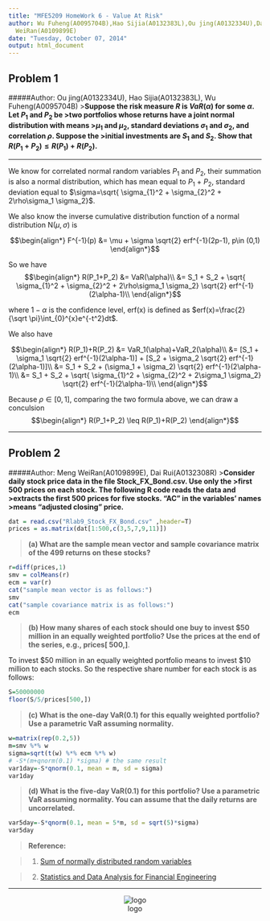 ```yaml
---
title: "MFE5209 HomeWork 6 - Value At Risk"
author: Wu Fuheng(A0095704B),Hao Sijia(A0132383L),Ou jing(A0132334U),Dai Rui(A0132308R),Meng
  WeiRan(A0109899E)
date: "Tuesday, October 07, 2014"
output: html_document
---
```


## Problem 1

#####Author: Ou jing(A0132334U), Hao Sijia(A0132383L), Wu Fuheng(A0095704B)
>__Suppose the risk measure $R$ is $VaR(\alpha)$ for some $\alpha$. Let $P_1$ and $P_2$ be
>two portfolios whose returns have a joint normal distribution with means
>$\mu_1$ and $\mu_2$, standard deviations $\sigma_1$ and $\sigma_2$, and correlation $\rho$. Suppose the
>initial investments are $S_1$ and $S_2$. Show that $R(P_1+P_2) \leq R(P_1)+R(P_2)$.__

----

We know for correlated normal random variables $P_1$ and $P_2$, their summation is also a normal distribution, which has mean equal to $P_1$ + $P_2$, standard deviation equal to $\sigma=\sqrt{ \sigma_{1}^2 + \sigma_{2}^2 + 2\rho\sigma_1 \sigma_2}$.

We also know the inverse cumulative distribution function of a normal distribution N($\mu,\sigma$) is

$$\begin{align*}
F^{-1}(p)
&= \mu + \sigma \sqrt{2} erf^{-1}(2p-1), p\in (0,1)
\end{align*}$$

So we have
$$\begin{align*}
R(P_1+P_2)
&= VaR(\alpha)\\
&= S_1 + S_2 + \sqrt{ \sigma_{1}^2 + \sigma_{2}^2 + 2\rho\sigma_1 \sigma_2}  \sqrt{2} erf^{-1}(2\alpha-1)\\
\end{align*}$$

where $1-\alpha$ is the confidence level, erf(x) is defined as $erf(x)=\frac{2}{\sqrt \pi}\int_{0}^{x}e^{-t^2}dt$.


We also have

$$\begin{align*}
R(P_1)+R(P_2)
&= VaR_1(\alpha)+VaR_2(\alpha)\\
&= [S_1 + \sigma_1  \sqrt{2} erf^{-1}(2\alpha-1)] + [S_2 + \sigma_2  \sqrt{2} erf^{-1}(2\alpha-1)]\\
&= S_1 + S_2 + (\sigma_1 + \sigma_2)  \sqrt{2} erf^{-1}(2\alpha-1)\\
&= S_1 + S_2 + \sqrt{ \sigma_{1}^2 + \sigma_{2}^2 + 2\sigma_1 \sigma_2}  \sqrt{2} erf^{-1}(2\alpha-1)\\
\end{align*}$$

Because $\rho \in [0,1]$, comparing the two formula above, we can draw a conculsion
$$\begin{align*}
R(P_1+P_2) \leq R(P_1)+R(P_2)
\end{align*}$$

----

## Problem 2
#####Author: Meng WeiRan(A0109899E), Dai Rui(A0132308R)
>__Consider  daily stock price  data  in the  file Stock_FX_Bond.csv. Use only the 
>first 500 prices on each  stock.  The following R code reads the  data and 
>extracts the  first  500 prices for five stocks. "AC" in the variables' names 
>means "adjusted closing" price.__

```r
dat = read.csv("Rlab9_Stock_FX_Bond.csv" ,header=T)
prices = as.matrix(dat[1:500,c(3,5,7,9,11)])
```

>__(a) What are the sample mean vector and sample covariance matrix  of the 
>499 returns on these stocks?__

```r
r=diff(prices,1)
smv = colMeans(r)
ecm = var(r)
cat("sample mean vector is as follows:")
smv
cat("sample covariance matrix is as follows:")
ecm
```

>__(b) How many shares of each stock should one buy to invest $50 million in an 
>equally weighted portfolio? Use the prices at the end of the series, e.g., prices[
>500,]__.

To invest $50 million in an equally weighted portfolio means to invest $10 million to each stocks.
So the respective share number for each stock is as follows:

```r
S=50000000
floor(S/5/prices[500,])
```

>__(c) What is the one-day VaR(0.1) for this equally weighted  portfolio?  Use a 
>parametric VaR assuming normality.__

```r
w=matrix(rep(0.2,5))
m=smv %*% w
sigma=sqrt(t(w) %*% ecm %*% w)
# -S*(m+qnorm(0.1) *sigma) # the same result
var1day=-S*qnorm(0.1, mean = m, sd = sigma)
var1day
```

>__(d)  What is the five-day  VaR(0.1) for this portfolio? Use a parametric VaR 
>assuming normality. You can assume that the daily returns are uncorrelated.__

```r
var5day=-S*qnorm(0.1, mean = 5*m, sd = sqrt(5)*sigma)
var5day
```

>__Reference:__

>1. [Sum of normally distributed random variables](http://en.wikipedia.org/wiki/Sum_of_normally_distributed_random_variables)

>2. [Statistics and Data Analysis for Financial Engineering](http://www.springer.com/statistics/business,+economics+%26+finance/book/978-1-4419-7786-1)

---
<center>
![logo](http://www.rmi.nus.edu.sg/_images/rmilogo_27June2013.jpg "NUS MFE")
</center>